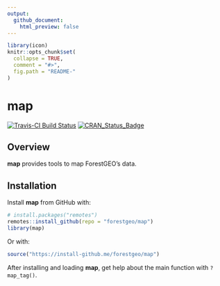 ```yaml
---
output:
  github_document:
    html_preview: false
---
```


<!-- Don't edit README.md; instead, edit README.Rmd -->

```r
library(icon)
knitr::opts_chunk$set(
  collapse = TRUE,
  comment = "#>",
  fig.path = "README-"
)
```

# map

[![Travis-CI Build Status](https://travis-ci.org/forestgeo/map.svg?branch=master)](https://travis-ci.org/forestgeo/map) [![CRAN\_Status\_Badge](http://www.r-pkg.org/badges/version/map)](https://cran.r-project.org/package=map)

## Overview

__map__ provides tools to map ForestGEO's data.

## Installation

Install __map__ from GitHub with:

```R
# install.packages("remotes")
remotes::install_github(repo = "forestgeo/map")
library(map)
```

Or with:

```R
source("https://install-github.me/forestgeo/map")
```

After installing and loading __map__, get help about the main function with `?map_tag()`.
